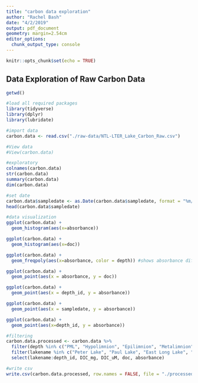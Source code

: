 ```yaml
---
title: "carbon data exploration"
author: "Rachel Bash"
date: "4/2/2019"
output: pdf_document
geometry: margin=2.54cm
editor_options: 
  chunk_output_type: console
---
```


```r
knitr::opts_chunk$set(echo = TRUE)
```

## Data Exploration of Raw Carbon Data


```r
getwd()

#load all required packages
library(tidyverse)
library(dplyr)
library(lubridate)

```



```r
#import data
carbon.data <- read.csv("./raw-data/NTL-LTER_Lake_Carbon_Raw.csv")

#View data
#View(carbon.data)
```

```r
#exploratory
colnames(carbon.data)
str(carbon.data)
summary(carbon.data)
dim(carbon.data)
```

```r
#set date
carbon.data$sampledate <- as.Date(carbon.data$sampledate, format = "%m/%d/%y")
head(carbon.data$sampledate)
```

```r
#data visualization
ggplot(carbon.data) +
  geom_histogram(aes(x=absorbance))

ggplot(carbon.data) +
  geom_histogram(aes(x=doc))

ggplot(carbon.data) +
  geom_freqpoly(aes(x=absorbance, color = depth)) #shows absorbance differences depending on depth in lake

ggplot(carbon.data) +
  geom_point(aes(x = absorbance, y = doc))

ggplot(carbon.data) +
  geom_point(aes(x = depth_id, y = absorbance))

ggplot(carbon.data) +
  geom_point(aes(x = sampledate, y = absorbance))

ggplot(carbon.data) +
  geom_point(aes(x=depth_id, y = absorbance))
```

```r
#filtering
carbon.data.processed <- carbon.data %>%
  filter(depth %in% c("PML", "Hypolimnion", "Epilimnion", "Metalimnion")) %>%
  filter(lakename %in% c("Peter Lake", "Paul Lake", "East Long Lake", "Tuesday Lake", "West Long Lake")) %>%
  select(lakename:depth_id, DIC_mg, DIC_uM, doc, absorbance)

```

```r
#write csv
write.csv(carbon.data.processed, row.names = FALSE, file = "./processed-data/NTL-LTER_Carbon_Data_Processed.csv")
```
 
